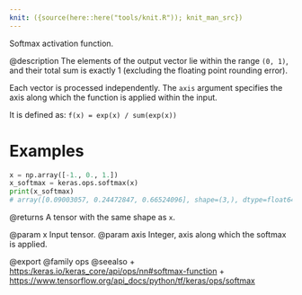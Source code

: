 ```yaml
---
knit: ({source(here::here("tools/knit.R")); knit_man_src})
---
```

Softmax activation function.

@description
The elements of the output vector lie within the range `(0, 1)`, and their
total sum is exactly 1 (excluding the floating point rounding error).

Each vector is processed independently. The `axis` argument specifies the
axis along which the function is applied within the input.

It is defined as:
`f(x) = exp(x) / sum(exp(x))`

# Examples
```python
x = np.array([-1., 0., 1.])
x_softmax = keras.ops.softmax(x)
print(x_softmax)
# array([0.09003057, 0.24472847, 0.66524096], shape=(3,), dtype=float64)
```

@returns
A tensor with the same shape as `x`.

@param x Input tensor.
@param axis Integer, axis along which the softmax is applied.

@export
@family ops
@seealso
+ <https:/keras.io/keras_core/api/ops/nn#softmax-function>
+ <https://www.tensorflow.org/api_docs/python/tf/keras/ops/softmax>
